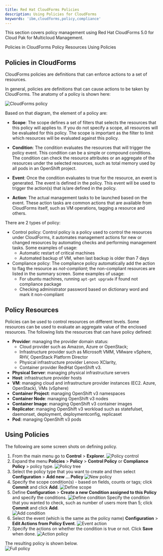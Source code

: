 ```yaml
---
title: Red Hat CloudForms Policies
description: Using Policies for CloudForms
keywords: 'ibm,cloudforms,policy,compliance'
---
```


<PageDescription>

This section covers policy management using Red Hat CloudForms 5.0 for Cloud Pak
for Multicloud Management.

</PageDescription>

<AnchorLinks>
  <AnchorLink>Policies in CloudForms</AnchorLink>
  <AnchorLink>Policy Resources</AnchorLink>
  <AnchorLink>Using Policies</AnchorLink>
</AnchorLinks>


## Policies in CloudForms

CloudForms policies are definitions that can enforce actions to a set of resources.


In general, policies are definitions that can cause actions to be taken by CloudForms.
The anatomy of a policy is shown here:

![CloudForms policy](/assets/img/cp4mcm/cf5_policy.png)

Based on that diagram, the element of a policy are:

- **Scope**: The scope defines a set of filters that selects the resources that this policy will applies to.
If you do not specify a scope, all resources will be evaluated for this policy.
The scope is important as the filter to limit which resources will be evaluated against this policy.

- **Condition**: The condition evaluates the resources that will trigger the policy event.
This condition can be a simple or compound conditions.
The condition can check the resource attributes or an aggregate of the resources under the selected resources,
such as total memory used by all pods in an OpenShift project.

- **Event**: Once the condition evaluates to true for the resource, an event is generated.
The event is defined in the policy. This event will be used to trigger the action(s) that is/are defined in the policy.

- **Action**: The actual management tasks to be launched based on the event.
These action tasks are common actions that are available from CloudForms itself, such as VM operations, tagging a resource and others.

There are 2 types of policy:

- Control policy: Control policy is a policy used to control the resources under CloudForms,
it automates management actions for new or changed resources by automating checks and performing management tasks.
Some examples of usage:
  - Automatic restart of critical machines
  - Automated backup of VM, when last backup is older than 7 days
- Compliance policy: The compliance policy automatically add the action to flag the resource as *not-compliant*; the non-compliant resources are listed in the summary screen.
Some examples of usage:
  - For ubuntu machines, running `apt-get upgrade` if found not compliance package
  - Checking administrator password based on dictionary word and mark it non-compliant


## Policy Resources

Policies can be used to control resources on different levels.
Some resources can be used to evaluate an aggregate value of the enclosed resources.
The following lists the resources that can have policy defined:

- **Provider**: managing the provider domain status:
    - Cloud provider such as Amazon, Azure or OpenStack;
    - Infrastructure provider such as Microsoft VMM, VMware vSphere, RHV, OpenStack Platform Director
    - Physical infrastructure provider Lenovo XClarity,
    - Container provider RedHat OpenShift v3.
- **Physical Server**: managing physical infrastructure servers
- **Host**: infrastructure provider hosts
- **VM**: managing cloud and infrastructure provider instances (EC2. Azure, OpenStack), VMs (vSphere)
- **Container Project**: managing OpenShift v3 namespaces
- **Container Node**: managing OpenShift v3 nodes
- **Container Image**: managing OpenShift v3 container images
- **Replicator**: managing OpenShift v3 workload such as statefulset, daemonset, deployment, deploymentconfig, replicaset
- **Pod**: managing OpenShift v3 pods

<ul>
</ul>

## Using Policies

The following are some screen shots on defining policy.

1. From the main menu go to **Control** > **Explorer**.
![Policy control](/assets/img/cp4mcm/cf5_01_explorer.png)
2. Expand the menu **Policies** > **Policy** > **Control Policy** or **Compliance Policy** > policy type.
![Policy tree](/assets/img/cp4mcm/cf5_02_tree.png)
3. Select the policy type that you want to create and then select **Configuration** > **Add new ... Policy**
![New policy](/assets/img/cp4mcm/cf5_03_addpolicy.png)
4. Specify the scope condition(s) - based on fields, counts or tags; click **Commit** and click **Add**.
![Define scope](/assets/img/cp4mcm/cf5_04_scope.png)
5. Define **Configuration** > **Create a new Condition assigned to this Policy** and specify the conditions.
![Define condition](/assets/img/cp4mcm/cf5_05_createcondition.png)
Specify the condition that you wanted to check, such as number of users more than 5; click **Commit** and click **Add**. <br/>![Add condition](/assets/img/cp4mcm/cf5_05_condition.png)
6. Select the event (which is the same as the policy name) **Configuration** > **Edit Actions from Policy Event**.
![Event action](/assets/img/cp4mcm/cf5_06_event.png)
7. Specify the actions on whether the condition is true or not. Click **Save** when done.
![Action policy](/assets/img/cp4mcm/cf5_07_action.png)

The resulting policy is shown below. <br/>![Full policy](/assets/img/cp4mcm/cf5_10_policy.png)
